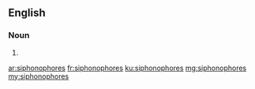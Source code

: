 ==English==

===Noun===
{{head|en}}

# {{plural of|siphonophore}}

[[ar:siphonophores]]
[[fr:siphonophores]]
[[ku:siphonophores]]
[[mg:siphonophores]]
[[my:siphonophores]]